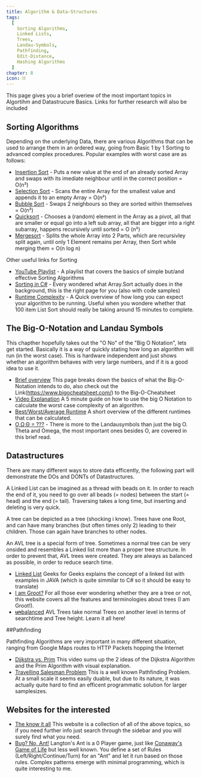 ```yaml
---
title: Algorithm & Data-Structures
tags:
  [
	Sorting Algorithms,
	Linked Lists,
	Trees,
	Landau-Symbols,
	Pathfinding,
	Edit-Distance,
	Hashing Algorithms
  ]
chapter: 8
icon: ⛓
---
```


This page gives you a brief overiew of the most important topics in Algortihm and Datastrucure Basics. Links for further research will also be included

## Sorting Algorithms

Depending on the underlying Data, there are various Algorithms that can be used to arrange them in an ordered way, going from Basic 1 by 1 Sorting to advanced complex procedures.
Popular examples with worst case are as follows:

- [Insertion Sort](https://www.tutorialspoint.com/data_structures_algorithms/insertion_sort_algorithm.htm) - Puts a new value at the end of an already sorted Array and swaps with its imediate neighbour until in the correct position = O(n²)
- [Selection Sort](https://www.tutorialspoint.com/data_structures_algorithms/selection_sort_algorithm.htm) - Scans the entire Array for the smallest value and appends it to an empty Array = O(n²)
- [Bubble Sort](https://www.tutorialspoint.com/data_structures_algorithms/bubble_sort_algorithm.htm) - Swaps 2 neighbours so they are sorted within themselves = O(n²)
- [Quicksort](https://www.tutorialspoint.com/data_structures_algorithms/quick_sort_algorithm.htm) - Chooses a (random) element in the Array as a pivot, all that are smaller or equal go into a left sub array, all that are bigger into a right subarray, happens recursively until sorted = O (n²)
- [Mergesort](https://www.tutorialspoint.com/data_structures_algorithms/merge_sort_algorithm.htm) - Splits the whole Array into 2 Parts, which are recursivley split again, until only 1 Element remains per Array, then Sort while merging them = O(n log n)

Other useful links for Sorting
- [YouTube Playlist](https://www.youtube.com/watch?v=JU767SDMDvA&list=PL9xmBV_5YoZOZSbGAXAPIq1BeUf4j20pl) - A playlist that covers the basics of simple but/and effective Sorting Algorithms
- [Sorting in C#](https://dotnetcoretutorials.com/2020/05/10/basic-sorting-algorithms-in-c/) - Every wondered what Array.Sort actually does in the background, this is the right page for you (also with code samples)
- [Runtime Complexity](https://www.geeksforgeeks.org/time-complexities-of-all-sorting-algorithms/) - A Quick overview of how long you can expect your algorithm to be running. Useful when you wondere whether that 100 item List Sort should really be taking around 15 minutes to complete.

## The Big-O-Notation and Landau Symbols

This chapther hopefully takes out the "O No" of the "Big O Notation", lets get started.
Basically it is a way of quickly stating how long an algorithm will run (in the worst case). This is hardware independent and just shows whether an algorithm behaves with very large numbers, and if it is a good idea to use it.

- [Brief overview](https://medium.com/swlh/an-overview-of-big-o-notation-b30d6047e601) This page breaks down the basics of what the Big-O-Notation intends to do, also check out the Link(https://www.bigocheatsheet.com/) to the Big-O-Cheatsheet
- [Video Explanation](https://www.youtube.com/watch?v=__vX2sjlpXU) A 5 minute guide on how to use the big O Notation to calculate the worst case complexity of an algorithm.
- [Best/Worst/Average Runtime](https://algorithmtutor.com/Analysis-of-Algorithm/Best-Average-Worst-case-analysis-of-Algorithms/) A short overview of the different runtimes that can be calculated.
- [O,Ω,Θ = ???](https://jarednielsen.com/big-o-omega-theta/) - There is more to the Landausymbols than just the big O. Theta and Omega, the most important ones besides O, are covered in this brief read.

## Datastructures

There are many different ways to store data efficently, the following part will demonstrate the DOs and DONTs of Datastructures.

A Linked List can be imagined as a thread with beads on it. In order to reach the end of it, you need to go over all beads (= nodes) between the start (= head) and the end (= tail).
Traversing takes a long time, but inserting and deleting is very quick.

A tree can be depicted as a tree (shocking i know). Trees have one Root, and can have many branches (but often times only 2) leading to their children. Those can again have branches to other nodes.

An AVL tree is a special form of tree. Sometimes a normal tree can be very onsided and resembles a Linked list more than a proper tree structure. In order to prevent that, AVL trees were created.
They are always as balanced as possible, in order to reduce search time.

- [Linked List](https://www.geeksforgeeks.org/data-structures/linked-list/) Geeks for Geeks explains the concept of a linked list with examples in JAVA (which is quite simmilar to C# so it should be easy to translate)
- [I am Groot?](https://algorithmtutor.com/Data-Structures/Tree/Tree-ADT/) For all those ever wondering whether they are a tree or not, this website covers all the features and terminologies about trees (I am Groot!).
- [~~un~~balanced](http://btechsmartclass.com/data_structures/avl-trees.html) AVL Trees take normal Trees on another level in terms of searchtime and Tree height. Learn it all here!

##Pathfinding

Pathfinding Algorithms are very important in many different situation, ranging from Google Maps routes to HTTP Packets hopping the Internet

- [Dijkstra vs. Prim](https://www.youtube.com/watch?v=K_1urzWrzLs) This video sums up the 2 ideas of the Dijkstra Algorithm and the Prim Algorithm with visual explanation.
- [Travelling Salesman Problem](https://blog.routific.com/travelling-salesman-problem) This is a well known Pathfinding Problem. At a small scale it seems easily duable, but due to its nature, it was actually quite hard to find an efficent programmatic solution for larger samplesizes.

## Websites for the interested

- [The know it all](https://www.tutorialspoint.com/data_structures_algorithms/linked_lists_algorithm.htm) This website is a collection of all of the above topics, so if you need further info just search through the sidebar and you will surely find what you need.
- [Bug? No, Ant!](https://josephpetitti.com/ant) Langton's Ant is a 0 Player game, just like [Conaway's Game of Life](https://gameoflife.pro/) but less well known. You define a set of Rules (Left/Right/Continue/Turn) for an "Ant" and let it run based on those rules. Complex patterns emerge with minimal programming, which is quite interesting to me.

